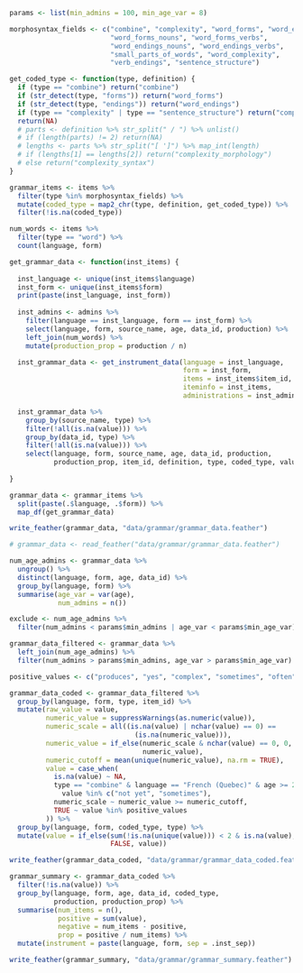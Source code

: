 ```r
params <- list(min_admins = 100, min_age_var = 8)
```

```r
morphosyntax_fields <- c("combine", "complexity", "word_forms", "word_endings",
                         "word_forms_nouns", "word_forms_verbs", 
                         "word_endings_nouns", "word_endings_verbs", 
                         "small_parts_of_words", "word_complexity",
                         "verb_endings", "sentence_structure")

get_coded_type <- function(type, definition) {
  if (type == "combine") return("combine")
  if (str_detect(type, "forms")) return("word_forms")
  if (str_detect(type, "endings")) return("word_endings")
  if (type == "complexity" | type == "sentence_structure") return("complexity")
  return(NA)
  # parts <- definition %>% str_split(" / ") %>% unlist()
  # if (length(parts) != 2) return(NA)
  # lengths <- parts %>% str_split("[ ']") %>% map_int(length)
  # if (lengths[1] == lengths[2]) return("complexity_morphology")
  # else return("complexity_syntax")
}

grammar_items <- items %>%
  filter(type %in% morphosyntax_fields) %>%
  mutate(coded_type = map2_chr(type, definition, get_coded_type)) %>%
  filter(!is.na(coded_type))
```

```r
num_words <- items %>%
  filter(type == "word") %>%
  count(language, form)

get_grammar_data <- function(inst_items) {
  
  inst_language <- unique(inst_items$language)
  inst_form <- unique(inst_items$form)
  print(paste(inst_language, inst_form))
  
  inst_admins <- admins %>%
    filter(language == inst_language, form == inst_form) %>%
    select(language, form, source_name, age, data_id, production) %>%
    left_join(num_words) %>%
    mutate(production_prop = production / n)

  inst_grammar_data <- get_instrument_data(language = inst_language,
                                           form = inst_form, 
                                           items = inst_items$item_id,
                                           iteminfo = inst_items,
                                           administrations = inst_admins)

  inst_grammar_data %>%
    group_by(source_name, type) %>%
    filter(!all(is.na(value))) %>%
    group_by(data_id, type) %>%
    filter(!all(is.na(value))) %>%
    select(language, form, source_name, age, data_id, production,
           production_prop, item_id, definition, type, coded_type, value)
  
}

grammar_data <- grammar_items %>%
  split(paste(.$language, .$form)) %>%
  map_df(get_grammar_data)

write_feather(grammar_data, "data/grammar/grammar_data.feather")
```

```r
# grammar_data <- read_feather("data/grammar/grammar_data.feather")

num_age_admins <- grammar_data %>%
  ungroup() %>%
  distinct(language, form, age, data_id) %>%
  group_by(language, form) %>%
  summarise(age_var = var(age),
            num_admins = n())

exclude <- num_age_admins %>%
  filter(num_admins < params$min_admins | age_var < params$min_age_var)

grammar_data_filtered <- grammar_data %>%
  left_join(num_age_admins) %>%
  filter(num_admins > params$min_admins, age_var > params$min_age_var)

positive_values <- c("produces", "yes", "complex", "sometimes", "often")

grammar_data_coded <- grammar_data_filtered %>%
  group_by(language, form, type, item_id) %>%
  mutate(raw_value = value,
         numeric_value = suppressWarnings(as.numeric(value)),
         numeric_scale = all((is.na(value) | nchar(value) == 0) ==
                               (is.na(numeric_value))),
         numeric_value = if_else(numeric_scale & nchar(value) == 0, 0,
                                 numeric_value),
         numeric_cutoff = mean(unique(numeric_value), na.rm = TRUE),
         value = case_when(
           is.na(value) ~ NA,
           type == "combine" & language == "French (Quebec)" & age >= 24 ~
             value %in% c("not yet", "sometimes"),
           numeric_scale ~ numeric_value >= numeric_cutoff,
           TRUE ~ value %in% positive_values
         )) %>%
  group_by(language, form, coded_type, type) %>%
  mutate(value = if_else(sum(!is.na(unique(value))) < 2 & is.na(value),
                         FALSE, value))

write_feather(grammar_data_coded, "data/grammar/grammar_data_coded.feather")
```

```r
grammar_summary <- grammar_data_coded %>%
  filter(!is.na(value)) %>%
  group_by(language, form, age, data_id, coded_type,
           production, production_prop) %>%
  summarise(num_items = n(),
            positive = sum(value),
            negative = num_items - positive,
            prop = positive / num_items) %>%
  mutate(instrument = paste(language, form, sep = .inst_sep))

write_feather(grammar_summary, "data/grammar/grammar_summary.feather")
```
